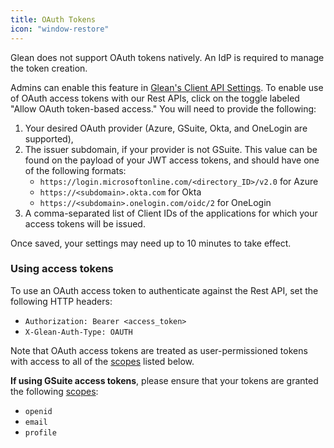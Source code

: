```yaml
---
title: OAuth Tokens
icon: "window-restore"
---
```



<Note>
Glean does not support OAuth tokens natively. An IdP is required to manage the token creation.
</Note>

Admins can enable this feature in [Glean's Client API Settings](#navigating-to-client-api-settings). To enable use of OAuth access tokens with our Rest APIs,
click on the toggle labeled "Allow OAuth token-based access." You will need to provide the following:

1. Your desired OAuth provider (Azure, GSuite, Okta, and OneLogin are supported),
2. The issuer subdomain, if your provider is not GSuite. This value can be found on the payload of your JWT access tokens, and should have one of the following formats:
   - `https://login.microsoftonline.com/<directory_ID>/v2.0` for Azure
   - `https://<subdomain>.okta.com` for Okta
   - `https://<subdomain>.onelogin.com/oidc/2` for OneLogin
3. A comma-separated list of Client IDs of the applications for which your access tokens will be issued.

Once saved, your settings may need up to 10 minutes to take effect.

### Using access tokens

To use an OAuth access token to authenticate against the Rest API, set the following HTTP headers:
- `Authorization: Bearer <access_token>`
- `X-Glean-Auth-Type: OAUTH`

Note that OAuth access tokens are treated as user-permissioned tokens with access to all of the [scopes](#scopes) listed below.

**If using GSuite access tokens**, please ensure that your tokens are granted the following [scopes](https://developers.google.com/identity/protocols/oauth2/scopes#oauth2):
- `openid`
- `email`
- `profile`
